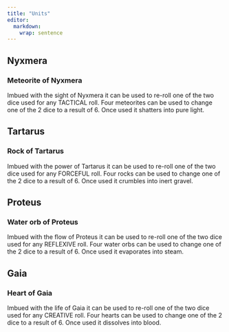 ```yaml
---
title: "Units"
editor: 
  markdown: 
    wrap: sentence
---
```


## Nyxmera

### Meteorite of Nyxmera

Imbued with the sight of Nyxmera it can be used to re-roll one of the two dice used for any TACTICAL roll. 
Four meteorites can be used to change one of the 2 dice to a result of 6.
Once used it shatters into pure light.

## Tartarus

### Rock of Tartarus

Imbued with the power of Tartarus it can be used to re-roll one of the two dice used for any FORCEFUL roll. 
Four rocks can be used to change one of the 2 dice to a result of 6.
Once used it crumbles into inert gravel.

## Proteus

### Water orb of Proteus

Imbued with the flow of Proteus it can be used to re-roll one of the two dice used for any REFLEXIVE roll. 
Four water orbs can be used to change one of the 2 dice to a result of 6.
Once used it evaporates into steam.

## Gaia

### Heart of Gaia

Imbued with the life of Gaia it can be used to re-roll one of the two dice used for any CREATIVE roll. 
Four hearts can be used to change one of the 2 dice to a result of 6.
Once used it dissolves into blood.
